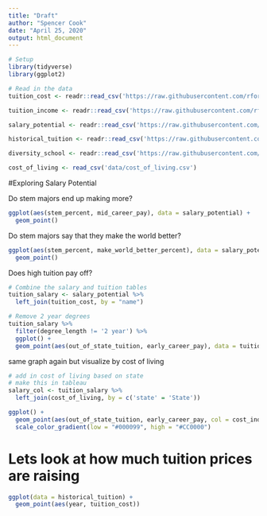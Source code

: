 ```yaml
---
title: "Draft"
author: "Spencer Cook"
date: "April 25, 2020"
output: html_document
---
```


```r
# Setup
library(tidyverse)
library(ggplot2)
```

```r
# Read in the data
tuition_cost <- readr::read_csv('https://raw.githubusercontent.com/rfordatascience/tidytuesday/master/data/2020/2020-03-10/tuition_cost.csv')

tuition_income <- readr::read_csv('https://raw.githubusercontent.com/rfordatascience/tidytuesday/master/data/2020/2020-03-10/tuition_income.csv') 

salary_potential <- readr::read_csv('https://raw.githubusercontent.com/rfordatascience/tidytuesday/master/data/2020/2020-03-10/salary_potential.csv')

historical_tuition <- readr::read_csv('https://raw.githubusercontent.com/rfordatascience/tidytuesday/master/data/2020/2020-03-10/historical_tuition.csv')

diversity_school <- readr::read_csv('https://raw.githubusercontent.com/rfordatascience/tidytuesday/master/data/2020/2020-03-10/diversity_school.csv')

cost_of_living <- read_csv('data/cost_of_living.csv')
```


#Exploring Salary Potential

Do stem majors end up making more?
```r
ggplot(aes(stem_percent, mid_career_pay), data = salary_potential) +
  geom_point()
```

Do stem majors say that they make the world better?
```r
ggplot(aes(stem_percent, make_world_better_percent), data = salary_potential) +
  geom_point()
```



Does high tuition pay off?
```r
# Combine the salary and tuition tables
tuition_salary <- salary_potential %>%
  left_join(tuition_cost, by = "name")

# Remove 2 year degrees
tuition_salary %>%
  filter(degree_length != '2 year') %>%
  ggplot() +
  geom_point(aes(out_of_state_tuition, early_career_pay), data = tuition_salary)
```

same graph again but visualize by cost of living

```r
# add in cost of living based on state
# make this in tableau
salary_col <- tuition_salary %>%
  left_join(cost_of_living, by = c('state' = 'State'))

ggplot() +
  geom_point(aes(out_of_state_tuition, early_career_pay, col = cost_index), data = salary_col) +
  scale_color_gradient(low = "#000099", high = "#CC0000")
```



# Lets look at how much tuition prices are raising

```r
ggplot(data = historical_tuition) +
  geom_point(aes(year, tuition_cost))
```


